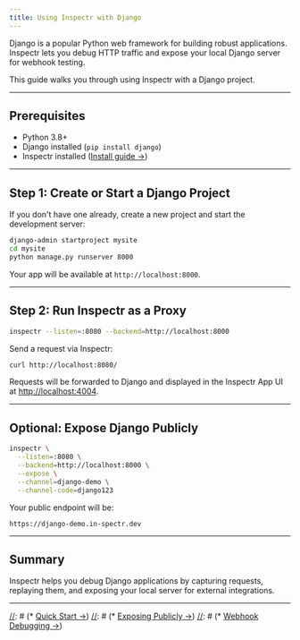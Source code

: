 ```yaml
---
title: Using Inspectr with Django
---
```



<FlowBase client:only="react" />

[//]: # (# Using Inspectr with Django)

Django is a popular Python web framework for building robust applications. Inspectr lets you debug HTTP traffic and expose your local Django server for webhook testing.

This guide walks you through using Inspectr with a Django project.

---

## Prerequisites

* Python 3.8+
* Django installed (`pip install django`)
* Inspectr installed ([Install guide →](/docs/getting-started/installation))

---

## Step 1: Create or Start a Django Project

If you don't have one already, create a new project and start the development server:

```bash
django-admin startproject mysite
cd mysite
python manage.py runserver 8000
```

Your app will be available at `http://localhost:8000`.

---

## Step 2: Run Inspectr as a Proxy

```bash
inspectr --listen=:8080 --backend=http://localhost:8000
```

Send a request via Inspectr:

```bash
curl http://localhost:8080/
```

Requests will be forwarded to Django and displayed in the Inspectr App UI at [http://localhost:4004](http://localhost:4004).

---

## Optional: Expose Django Publicly

<FlowIngress client:only="react" />

```bash
inspectr \
  --listen=:8080 \
  --backend=http://localhost:8000 \
  --expose \
  --channel=django-demo \
  --channel-code=django123
```

Your public endpoint will be:

```
https://django-demo.in-spectr.dev
```

---

## Summary

Inspectr helps you debug Django applications by capturing requests, replaying them, and exposing your local server for external integrations.

---

[//]: # (## 📚 Related Topics)
[//]: # ()
[//]: # (* [Quick Start →](/docs/getting-started/quick-start))
[//]: # (* [Exposing Publicly →](/docs/exposing/exposing-publicly))
[//]: # (* [Webhook Debugging →](/docs/guides/webhook-debugging))
